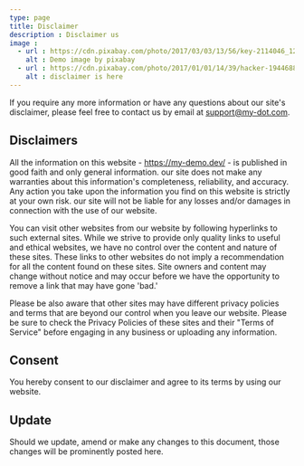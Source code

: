 ```yaml
---
type: page
title: Disclaimer
description : Disclaimer us
image :
  - url : https://cdn.pixabay.com/photo/2017/03/03/13/56/key-2114046_1280.jpg
    alt : Demo image by pixabay
  - url : https://cdn.pixabay.com/photo/2017/01/01/14/39/hacker-1944688_1280.jpg
    alt : disclaimer is here 
---
```


If you require any more information or have any questions about our site's disclaimer, please feel free to contact us by email at support@my-dot.com.

## Disclaimers
All the information on this website - https://my-demo.dev/ - is published in good faith and only general information. our site does not make any warranties about this information's completeness, reliability, and accuracy. Any action you take upon the information you find on this website is strictly at your own risk. our site will not be liable for any losses and/or damages in connection with the use of our website.

You can visit other websites from our website by following hyperlinks to such external sites. While we strive to provide only quality links to useful and ethical websites, we have no control over the content and nature of these sites. These links to other websites do not imply a recommendation for all the content found on these sites. Site owners and content may change without notice and may occur before we have the opportunity to remove a link that may have gone 'bad.'

Please be also aware that other sites may have different privacy policies and terms that are beyond our control when you leave our website. Please be sure to check the Privacy Policies of these sites and their "Terms of Service" before engaging in any business or uploading any information.

## Consent
You hereby consent to our disclaimer and agree to its terms by using our website.

## Update
Should we update, amend or make any changes to this document, those changes will be prominently posted here.

